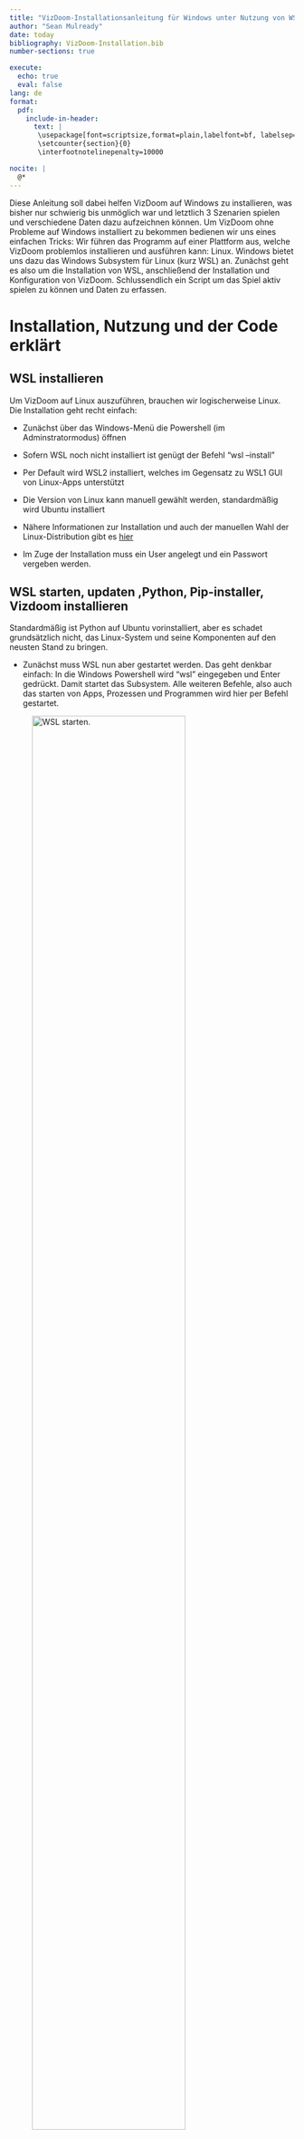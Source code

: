 ```yaml
---
title: "VizDoom-Installationsanleitung für Windows unter Nutzung von WSL2"
author: "Sean Mulready"
date: today
bibliography: VizDoom-Installation.bib
number-sections: true

execute:
  echo: true
  eval: false
lang: de
format: 
  pdf:
    include-in-header:
      text: |
       \usepackage[font=scriptsize,format=plain,labelfont=bf, labelsep=period,justification=justified,singlelinecheck=false]{caption}
       \setcounter{section}{0}
       \interfootnotelinepenalty=10000

nocite: |
  @*
---
```



Diese Anleitung soll dabei helfen VizDoom auf Windows zu installieren, was bisher nur schwierig bis unmöglich war und letztlich 3 Szenarien spielen und verschiedene Daten dazu aufzeichnen können.
Um VizDoom ohne Probleme auf Windows installiert zu bekommen bedienen wir uns eines einfachen Tricks: Wir führen das Programm auf einer Plattform aus, welche VizDoom problemlos installieren und ausführen kann: Linux. Windows bietet uns dazu das Windows Subsystem für Linux (kurz WSL) an. 
Zunächst geht es also um die Installation von WSL, anschließend der Installation und Konfiguration von VizDoom.
Schlussendlich ein Script um das Spiel aktiv spielen zu können und Daten zu erfassen.

# Installation, Nutzung und der Code erklärt

## WSL installieren {#sec-install}

Um VizDoom auf Linux auszuführen, brauchen wir logischerweise Linux. Die Installation geht recht einfach:

- Zunächst über das Windows-Menü die Powershell (im Adminstratormodus) öffnen 

- Sofern WSL noch nicht installiert ist genügt der Befehl "wsl --install"

- Per Default wird WSL2 installiert, welches im Gegensatz zu WSL1 GUI von Linux-Apps unterstützt

- Die Version von Linux kann manuell gewählt werden, standardmäßig wird Ubuntu installiert

- Nähere Informationen zur Installation und auch der manuellen Wahl der Linux-Distribution gibt es [hier](https://learn.microsoft.com/de-de/windows/wsl/install)

- Im Zuge der Installation muss ein User angelegt und ein Passwort vergeben werden. 


## WSL starten, updaten ,Python, Pip-installer, Vizdoom installieren {#sec-anything}

Standardmäßig ist Python auf Ubuntu vorinstalliert, aber es schadet grundsätzlich nicht, das Linux-System und seine Komponenten auf den neusten Stand zu bringen.

- Zunächst muss WSL nun aber gestartet werden. Das geht denkbar einfach: In die Windows Powershell wird "wsl" eingegeben und Enter gedrückt. Damit startet das Subsystem. Alle weiteren Befehle, also auch das starten von Apps, Prozessen und Programmen wird hier per Befehl gestartet.

![WSL starten.](wsl-start.jpeg){#fig-start fig-align="center" width=80%}

-  Um WSL zu schließen genügt der Befehl "wsl.exe --shutdown"

![WSL schließen](wsl-shutdown.jpeg){#fig-stop fig-align="center" width=80%}

- Linux auf den neusten Stand bringen: je nach Version ist es entweder der "apt-get" oder der "apt" Befehl. Im weiteren Verlauf dieses Guides wird der "apt-get" Befehl verwendet. Um im gestarteten Subsystem nach Updates zu suchen wird zunächst der Befehl "sudo apt-get update" und anschließend der Befehl "sudo apt-get upgrade". Beim ersten "sudo"-Befehl gibt es eine Passwort-Abfrage, das Passwort wurde bei der Benutzererstellung vergeben. Vielleicht ungewohnt für Menschen die nicht mit Linux vertraut sind: Bei der Passworteingabe erscheinen keine Zeichen, keine Punkte, auch der Cursor bewegt sich nicht. Passwort eingeben, Enter drücken, fertig.

![Updates suchen und Passworteingabe](wsl-sudo-pw.jpeg){#fig-update fig-align="center" width=80%}

![Updates durchführen](wsl-upgrade-Y.jpeg){#fig-upgrade fig-align="center" width=80%}


- PIP installieren: PIP wird einfach über den Befehl "sudo apt-get install python3-pip -y" installiert

![PIP installieren](pip-install.jpeg){#fig-pipinst fig-align="center" width=80%}

- VizDoom installieren: Jetzt wird es mehr oder minder spannend, aber auch am zeitintensivsten. Wir installieren Vizdoom jetzt einfach via "pip install vizdoom". Enter drücken, zurücklehnen und den Computer den Rest machen lassen.

![VizDoom installieren](vizdoom-install.jpeg){#fig-install fig-align="center" width=80%}

- ViZDoom updaten: Um ViZDoom hin und wieder auf den neusten Stand zu bringen, lohnt es sich, den Update-Befehl auszuführen. Der lautet einfach: "pip install --upgrade vizdoom"

## Die Programmieroberfläche, ihre Erweiterungen und Ordnerstrukturen anlegen {#sec-extns}

Als Programmieroberfläche bietet sich Visual Studio Code an. 
Es gibt 3 Extensions (Erweiterungen), die heruntergeladen werden müssen:

- WSL
- Python
- R

Die Extension WSL sorgt dafür, dass wir WSL in Visual Studio Code nutzen können, die Extensions für Python und R wiederum machen die entsprechenden Scripte ausführbar.
Extensions installiert man in VS Code, indem man entweder auf den Button dafür geht oder die Tastenkombination STRG+SHIFT+x drückt und anschließend über das Suchfeld nach den entsprechenden Erweiterungen sucht und sie installiert.

![Button für die Extensions (Mitte)](vs-extns.jpeg){#fig-vsextns fig-align="center" width=10%}

![WSL-Extension](wsl-extension.jpeg){#fig-extns fig-align="center" width=80%}


Der einfachste Weg um WSL in VS Code zu starten: Bei geöffnetem VSC F1 drücken, "wsl" im Suchfeld eingeben und, wenn sonst nichts in VSC gemacht werden soll "Connect to WSL" wählen. Meiner Meinung nach besser ist es aber, WSL in einem neuen Fenster via "Connect WSL in a new Window", also vor allem wenn gerade beispielsweise ein Quarto-Dokument, welches über Windows läuft, noch offen ist. 
Gut erkennbar, dass das Starten geklappt hat ist das Suchfeld, welches nicht nur WSL sondern auch die genutze Distribution (hier: Ubuntu) anzeigt.

![WSL läuft](wsl-running.jpeg){#fig-running fig-align="center" width=80%}


Um die Ordnerstrukturen anzulegen eignet sich der ganz gewöhnliche File-Explorer von Windows. Wer diesen öffnet wird bei genauerem Hinsehen bemerkte, dass ein neues Verzeichnis mit dem Namen "Linux" aufgetaucht ist. Innerhalb von Linux befindet sich der Ordner mit dem Namen der Linux-Distribution. Theoretisch ist man jetzt frei darin wo man nachfolgend die Ordner anlegt, aber ich finde "home/user/" (anstelle von user steht der vergebene Nutzename) ist ein guter Anlaufpunkt. 

Es sollten direkt zwei Ordner angelegt werden. Einen für die Scripte und Daten, und ein Ordner nur für die Konfigurationsdatei um die Tastenbelegung selbst anpassen zu können, dazu später mehr.
Ich habe mich für einen Ordner mit dem Titel "vizdoom" und einen weiteren mit dem Namen "vizdoom_config" entschieden

![Das neue Verzeichnis](linux-folder.jpeg){#fig-folder fig-align="center" width=50%}


## Die Steuerungskonfiguration {#sec-moveconfig}

Standardmäßig nutzt ViZDoom die Tastenbelegung von ZDoom, welche jedoch stellenweise stutzig macht und nicht sehr intuitiv erscheint. So geht man nach links durch "," und nach rechts durch ".". Also warum nicht ändern? Und das lässt sich am besten dadurch gestalten, dass man die "_vizdoom.ini"-Datei entsprechend umschreibt. 

Normalerweise wird diese Datei automatisch beim ersten Durchlauf erstellt, jedoch sucht man sie vergeblich, auch nach einem ersten Durchlauf, wenn man den hier beschriebenen Schritten gefolgt ist. Zum Glück gibt es ein workaround: Man besorge sich die _vizdoom.ini Datei  [hier](https://github.com/ZER-0-NE/Reinforcement-Learning_problems/blob/master/_vizdoom.ini) (zur Not einfach kopieren, den Texteditor öffnen, einfügen und dann "speichern unter") und lege sie im dafür vorgesehenen Ordner ab - bei mir "vizdoom_config". 

Den nächsten Schritt kann - wer die Datei kopiert und dann im Text-Editor eingefügt hat - auch vor dem Speichern ausführen: Zur Sektion [Doom.Bindings] navigieren (recht weit unten) und dort durch die Befehle gehen. Uns interessieren 

- "moveleft/moveright" (was eine seitliche Bewegung mit Blick nach vorne bedeutet) 

- "left/right" (entspricht einer Drehung in die jeweilige Richtung)

- "forward/back" (entspricht vorwärts und rückwarts)

Es gibt nun zwei Möglichkeiten: Erstens, man ändert die entsprechenden Zeichen der Zeile einfach um und speichert. Zweitens, man fügt eine weitere Zeile hinzu. Wichtig: das Ganze muss, wenn es als zusätzliche Taste programmiert wird entsprechend geschrieben werden nach dem Schema: [Taste]=+[Befehl]. Letzterer Fall ist in @fig-key  für das seitliche Bewegen gezeigt. in meinem Falle habe ich letzlich die "klassische" wasd-Steuerung gewählt. Für das seitliche gehen nach links und rechts habe ich "q" und "e" programmiert. Es ist zu überlegen, welche Bewegungen in welchem Szenario gemacht werden können und entweder entsprechende "_vizdoom.ini"-Dateien zu schreiben oder einzelne Tasten doppelt zu belegen, sofern sich die zugehörigen Bewegungen nicht überschneiden. Hier seien den eigenen Vorlieben keine bzw. kaum Grenzen gesetzt.   

![Tastenbelegung: zusätzlich zu "," und "." können jetzt auch "q" und "e" für seitliche Bewegungen verwendet werden](key-bindings.jpeg){#fig-key fig-align="center" width=30%}


## Das Script {#sec-fullscript}

Jetzt geht es los. Wir öffnen Visual Studio Code, gehen zu WSL. Über die Navigation links können wir zu unserem erstellten Ordner (hier: "_vizdoom") gehen, bzw. diesen Ordner öffnen. Wir erstellen über den Reiter "File" oben links eine neue Datei. VS Code fragt automatisch nach dem Format und wir wählen "Python" (siehe @fig-select). 

Ab hier werden wir uns vorerst nur noch mit dem Basic-Szenario beschäftigen, Modifikationen für andere Szenarien sind für die Zukunft geplant.

![Das Python-Format wählen](select-python.jpeg){#fig-select fig-align="center" width=80%}

 Zunächst nennt sich diese Datei "Untitled-1". Durch drücken von STRG+s wird die Datei gespeichert. Es öffnet sich ein neues Fenster und wir können den Dateinamen vergeben. Da ich hier mit dem Spectator-Modus arbeite, nenne ich sie "Spectator". 

Nachfolgend einmal der Code in Gänze, bevor die zu modifizierenden Zeilen gesondern hervorgehoben werden:

\scriptsize
```python
from __future__ import print_function
import vizdoom as vzd
import csv
import time
import numpy as np

# Enter Subject Data
sub_id = "01"

# define a number of blocks to write a file after each block so in case
# the game crashes for any reason, not all data is lost
blocks = 2
for b in range(blocks):

    game = vzd.DoomGame()
    # where to get the .ini-file from
    game.set_doom_config_path("/home/seanm/vizdoom_config/_vizdoom.ini")

    # Choose the scenario config file you wish to watch.
    # Don't load two configs because the second will overwrite the first one.
    # Multiple config files are okay, but combining these ones doesn't make much sense.

    game.load_config("/home/seanm/.local/lib/python3.10/site-packages/vizdoom/scenarios/basic.cfg")

    # Enables information about all objects present in the current episode/level.
    game.set_objects_info_enabled(True)

    # Enables information about all sectors (map layout).
    game.set_sectors_info_enabled(True)

    # Clear all game variables first to unify the variables for all scenarios
    game.clear_available_game_variables()

    # Add game variables for Health and Ammo
    game.add_available_game_variable(vzd.GameVariable.HEALTH)
    game.add_available_game_variable(vzd.GameVariable.AMMO2)

    # Add Game Variables for the position
    pos_x = game.add_available_game_variable(vzd.GameVariable.POSITION_X)
    pos_y = game.add_available_game_variable(vzd.GameVariable.POSITION_Y)
    pos_z = game.add_available_game_variable(vzd.GameVariable.POSITION_Z)
    angle = game.add_available_game_variable(vzd.GameVariable.ANGLE)

    # Set screen size
    game.set_screen_resolution(vzd.ScreenResolution.RES_1280X960)

    # Enables spectator mode so you can play, but your agent is supposed to watch, not you.
    game.set_window_visible(True)
    game.set_mode(vzd.Mode.SPECTATOR)
    game.init()

    # Define a translation function for the last action
    def translate_action(last_action):
       
        last_action_trnsl = "NA"
        #scenario basic
                
        if last_action == [1.0,0.0,0.0]:
            last_action_trnsl = "MOVE_LEFT"
        elif last_action == [0.0,1.0,0.0]:
            last_action_trnsl = "MOVE_RIGHT"
        elif last_action == [0.0,0.0,1.0]:
            last_action_trnsl = "ATTACK"

        
        return last_action_trnsl

    #function to return objects info
    def find_object_data(object_list,object_id,object_name):
        for o in object_list:
            if o.id == object_id and o.name != object_name:
                return o
        #return None

    

    # Specify how many Episodes 
    episodes = 10

    # header for the csv-file
    columns = ["Episode",
                "State",
                "Tic", 
                "Health", 
                "Ammo", 
                "x_pos", 
                "y_pos", 
                "z_pos", 
                "angle/orientation", 
                "Action", 
                "Reward", 
                "Cumulative_Reward", 
                "Time",
                "Object_ID",
                "Object_Name",
                "Object_PosX",
                "Object_PosY",
                "Object_PosZ",
                "Object_Angle",
                "App_Object_ID",
                "App_Object_Name",
                "App_Object_PosX",
                "App_Object_PosY",
                "App_Object_PosZ",
                "App_Object_Angle"
                ]

    
    # Open a  CSV file to store episode-data of each block
    
    block_filename = sub_id + "_game_data_block_"+ str(b+1) +".csv"
    with open(block_filename,'w', newline='') as starting_file:
        csv_writer = csv.writer(starting_file)
        csv_writer.writerow(columns)
        

    #start with columns-header for the Episode_End_Data
    columns2 = ["Episode",
                "Total_Reward",
                "Time",
                "FPS"]
    
    # Open another csv-file
    endrow_filename = sub_id + "_endrows_block_" + str(b+1) + ".csv"
    with open(endrow_filename, 'w', newline='') as end_file:
        csv_writer = csv.writer(end_file)
        csv_writer.writerow(columns2)

    #Use a set to keep track of uniqueobject IDs
    unique_object_ids = set()


    #create single column arrays for each variable to later concatenate into a dataframe
    Episode_arr = np.full((episodes*151,1), np.nan, dtype = np.int32)
    State_arr = np.full((episodes*151,1),np.nan, dtype = np.int32)
    Tic_arr = np.full((episodes*151,1), np.nan, dtype = np.int32)
    Health_arr = np.full((episodes*151,1),np.nan, dtype = np.int32)
    Ammo_arr = np.full((episodes*151,1), np.nan, dtype = np.int32)
    xpos_arr = np.full((episodes*151,1), np.nan, dtype = np.float64)
    ypos_arr = np.full((episodes*151,1), np.nan, dtype = np.float64)
    zpos_arr = np.full((episodes*151,1), np.nan, dtype = np.float64)
    angle_arr = np.full((episodes*151,1), np.nan, dtype = np.float64)
    Action_arr = np.full((episodes*151,1), np.nan, dtype = np.dtype('U10'))
    Reward_arr = np.full((episodes*151,1), np.nan, dtype = np.int32)
    CumReward_arr = np.full((episodes*151,1), np.nan, dtype = np.int32)
    Time_arr = np.full((episodes*151,1), np.nan, dtype = np.float64)
    ObjID_arr = np.full((episodes*151,1),np.nan, dtype = np.int32)
    Objname_arr = np.full((episodes*151,1), np.nan, dtype = np.dtype('U10'))
    Objx_arr = np.full((episodes*151,1), np.nan, dtype = np.float64)
    Objy_arr = np.full((episodes*151,1), np.nan, dtype = np.float64)
    Objz_arr = np.full((episodes*151,1), np.nan, dtype = np.float64)
    Objang_arr = np.full((episodes*151,1), np.nan, dtype = np.float64)
    AppobjID_arr = np.full((episodes*151,1), np.nan, dtype = np.int32)
    Appobjname_arr = np.full((episodes*151,1), np.nan, dtype = np.dtype('U12'))
    Appobjx_arr = np.full((episodes*151,1), np.nan, dtype = np.float64)
    Appobjy_arr = np.full((episodes*151,1), np.nan, dtype = np.float64)
    Appobjz_arr = np.full((episodes*151,1), np.nan, dtype = np.float64)
    Appobjangle_arr = np.full((episodes*151,1), np.nan, dtype = np.float64)

    
    # Creating arrays for the Episode_End_Data

    End_Eps_arr = np.full((episodes,1),np.nan, dtype = np.int32)
    End_Rew_arr = np.full((episodes,1), np.nan, dtype = np.int32)
    End_Time_arr = np.full((episodes,1), np.nan, dtype = np.float64)
    End_FPS_arr = np.full((episodes,1), np.nan, dtype = np.float64)


    #starting the index
    current_index = 0
    

    # Loop through episodes
    for i in range(episodes):
     
        print("Episode #" + str(i + 1))
        game.new_episode()
        cumulative_reward = 0  # Initialize cumulative reward
        start_time = time.time()  # Record the start time

        
        
        
        
        
        while not game.is_episode_finished():

            
            state = game.get_state()
            game.advance_action()
            last_action = game.get_last_action()
            reward = game.get_last_reward()
            last_action_trnsl = translate_action(last_action)  
            
            cumulative_reward += reward  # Update cumulative reward
            current_time = time.time() - start_time
            
            object_ids = []
            for o in state.objects:
                object_ids.append(o.id)
                unique_object_ids.update(object_ids)
             
            
            # Collect data for each time step within the episode so for each array
            Episode_arr[current_index] = i+1
            State_arr[current_index] = state.number
            Tic_arr[current_index] = game.get_episode_time()
            Health_arr[current_index] =  game.get_game_variable(vzd.GameVariable.HEALTH)
            Ammo_arr[current_index] =  game.get_game_variable(vzd.GameVariable.AMMO2)
            xpos_arr[current_index] = game.get_game_variable(vzd.GameVariable.POSITION_X)
            ypos_arr[current_index] =  game.get_game_variable(vzd.GameVariable.POSITION_Y)
            zpos_arr[current_index] = game.get_game_variable(vzd.GameVariable.POSITION_Z)
            angle_arr[current_index] = game.get_game_variable(vzd.GameVariable.ANGLE)
            Action_arr[current_index] =  last_action_trnsl
            Reward_arr[current_index] = reward
            CumReward_arr[current_index] =  cumulative_reward
            Time_arr[current_index] = current_time
            
            
            # get data for Cacodemon
            for object_id in unique_object_ids:
                if object_id == 0:
                    object_data = find_object_data(state.objects, object_id, "DoomPlayer")
                if object_data is not None:
            # fill corresponding arrays with data of the Cacodemon
                    ObjID_arr[current_index] = object_data.id
                    Objname_arr[current_index] = object_data.name
                    Objx_arr[current_index] = object_data.position_x 
                    Objy_arr[current_index] = object_data.position_y
                    Objz_arr[current_index] = object_data.position_z
                    Objang_arr[current_index] = object_data.angle
                else:
            # what data to fill the array with if there is none 
                    ObjID_arr[current_index] = 0
                    Objname_arr[current_index] = "None"
                    Objx_arr[current_index] = 0
                    Objy_arr[current_index] = 0
                    Objz_arr[current_index] = 0
                    Objang_arr[current_index] = 0

            # get data for the other objects
            for object_id in unique_object_ids:
                if object_id != 0:
                    object_data = find_object_data(state.objects, object_id, "DoomPlayer")
                if object_data is not None:
            # fill arrays with the data
                    AppobjID_arr[current_index] = object_data.id
                    Appobjname_arr[current_index] = object_data.name
                    Appobjx_arr[current_index] = object_data.position_x
                    Appobjy_arr[current_index] = object_data.position_y 
                    Appobjz_arr[current_index] = object_data.position_z
                    Appobjangle_arr[current_index] = object_data.angle
                else:
            # what data to fill the array with if there is none
                    AppobjID_arr[current_index] = 0
                    Appobjname_arr[current_index] = "None"
                    Appobjx_arr[current_index] = 0 
                    Appobjy_arr[current_index] = 0
                    Appobjz_arr[current_index] = 0
                    Appobjangle_arr[current_index] = 0
            
                    
                    
                

            
            
            current_index += 1 #increment index

            # when to stop the episode, default by config-file is 300 tics
            if state.number > 150: 
                break
        
        
        End_Eps_arr[i] = i+1
        End_Rew_arr[i] = game.get_total_reward()
        End_Time_arr[i] = (time.time()-start_time)
        End_FPS_arr[i] = (state.number/(time.time()-start_time))
        

        
    

    
        

        print("Episode finished!")
        print("Total reward:", game.get_total_reward())
        print("Time:", (time.time() - start_time))
        print("************************")
        time.sleep(0.5)


    game.close()

    Episodes_summary = np.concatenate((End_Eps_arr,
                                       End_Rew_arr,
                                       End_Time_arr,
                                       End_FPS_arr),
                                       axis = 1)
  
    with open(endrow_filename, 'a', newline='') as summary_file:
        csv_writer = csv.writer(summary_file)
        csv_writer.writerows(Episodes_summary)

    all_episode_data =  np.concatenate((Episode_arr,
            State_arr,
            Tic_arr,
            Health_arr,
            Ammo_arr,
            xpos_arr,
            ypos_arr,
            zpos_arr,
            angle_arr,
            Action_arr,
            Reward_arr,
            CumReward_arr,
            Time_arr,
            ObjID_arr,
            Objname_arr,
            Objx_arr,
            Objy_arr,
            Objz_arr,
            Objang_arr,
            AppobjID_arr,
            Appobjname_arr,
            Appobjx_arr,
            Appobjy_arr,
            Appobjz_arr,
            Appobjangle_arr),
            axis=1)
    
            

        # Write episode_data to CSV file after each block
    with open(block_filename, 'a', newline='') as file:
            csv_writer = csv.writer(file)
            csv_writer.writerows(all_episode_data)




```


## Das Script anpassen {#sec-modifyscript}

\normalsize

Folgende Zeilen müssen angepasst werden:


\scriptsize
```python
#tell where to get the _vizdoom.ini-file from
game.set_doom_config_path("/home/seanm/vizdoom_config/_vizdoom.ini")
```

\normalsize
In dieser Zeile wird dem Programm gesagt, von wo es die Steuerungskonfiguration beziehen soll, die man zuvor nach eigenen Wünschen modifiziert hat. 

\scriptsize

```r
# specify the scenario
game.load_config("/home/seanm/.local/lib/python3.10/site-packages/vizdoom/scenarios/basic.cfg")
```

\normalsize

Hier muss der Pfad geändert werden. In der Regel sollte es derselbe Pfad wie hier sein, abgesehen vom Username (nach /home). Er kann sich aber auch unterscheiden, wenn Vizdoom zum Beispiel unter einer anderen Python-Version installiert wurde. 

Hat man diese Änderungen vorgenommen, kann man dem ganzen einen Testlauf geben. Hierzu oben rechts auf den Play-Button drücken. Was dann passieren sollte ist Folgendes: Das Spiel sollte sich öffnen und man hat 10 mal ca. 4 Sekunden Zeit um das Monster abzuschießen (wenn die Konfiguration wie angegeben geändert wurde, nach links oder rechts mit den Tasten Q und E, respektive. Schießen mit der linken Maustaste (Mauszeiger muss im Fenster sein) oder der STRG-Taste). Wenn die 10 mal um sind (sollte man länger als die ca. 4 Sekunden warten geht es automatisch zum nächsten Versuch) sollte sich das Fenster kurz schließen, um sich dann wieder zu öffnen und erneut 10 mal die Möglichkeit zu geben, das Monster zu erschießen. Danach sollten im Ordner in dem das Script liegt auch 4 neue Dateien liegen die wie folgt benannt sind:

-  "01_game_data_block_1.csv"
-  "01_game_data_block_2.csv"
-  "01_endrows_block_1.csv"
-  "01_endrows_block_2.csv"

Hat alles so geklappt? Super. Dann beschäftigen wir uns im folgenden Abschnitt damit, warum das alles so passiert.



## Der Code step-by-step {#sec-steps}

\normalsize
Nachdem nun alles läuft, ein paar Runden im Szenario gespielt wurden, kommt vielleicht die erste Neugier, was dieser ganze Code denn jetzt eigentlich genau macht. Dafür ist dieses Kapitel gedacht. Der Code wird nochmal in einzelnen "Happen" gezeigt und daran entlang erklärt, was hier eigentlich geschieht, zumindest im Bereich des Endnutzers. Einen tieferen Einblick in die Mechanik des Spiels gibt es an dieser Stelle nicht.

Wir beginnen ganz am Anfang und damit beim Importieren:
```python
from __future__ import print_function
import vizdoom as vzd
import csv
import time
import os
import pandas as pd 

```

Wir beginnen damit, alles mehr oder minder notwendige zu importieren. Mit der "import"-Funktion lädt man sogenannte "libraries" also Bibliotheken. Man kann es sich tatsächlich in der Funktion wie eine Bibliothek vorstellen: Man holt sich ganz viel verfügbares Wissen in einen "Raum", auf den man bei Bedarf zugreifen kann.
Wie ich darauf zugreife kommt noch später in diesem Abschnitt, jedoch seien hier zwei Funktionalitäten erwähnt:

- "import..**as**..": Wenn ich später Wissen aus einer meiner Bibliotheken verwenden möchte muss ich dem Programm jedes mal sagen, aus welche Bibliothek es das Wissen beziehen soll. Um Zeit zu sparen und der Übersicht wegen lohnt es sich also, bei längeren Namen einen kürzeren zu vergeben, wenn man sich auf eine Bibliothek bezieht. So sorgt "import vizdoom as vzd" dafür, dass später nur noch "vzd" getippt werden muss, wenn man sich auf die Bibliothek "vizdoom" beziehen möchte

- "**from**..import..": Es gibt große Bibliotheken. Sehr große Bibliotheken. Und gleichzeitig werden nur wenige oder gar nur eine Funktion, quasi nur ein Buch oder Kapitel aus der ganzen Bibliothek benötigt. Das laden riesiger Bibliotheken benötigt aber Rechnerkapazität, somit wird durch das laden einer ganzen Bibliothek, wenn man nur eine oder wenige Funktionen benötigt unnötig Leistung verschenkt. Mit dem oben beschriebenen Befehl wird aber nur das was ich genau spezifiziere geladen. So sorgt also "from \__future__ import print_function" dafür, dass nur die print_function geladen wird statt der ganzen Bibliothek. Sollen mehrere Funktionen geladen werden, werden diese einfach durch Kommata getrennt ("from Beispielbibliothek import Funktion1, Funktion2, Funktion3")[^*]


[^*]:Ich bin mir nicht mehr sicher, warum ich die print_function hier importiere, da Python standardmäßig über eine print-Funktion verfügt. Da sich die Zeile aber als Beispiel für die selektive Importierung bestimmter Funktionen eignet, habe ich sie im Code belassen. Gerne darf der ganze Code auch einmal ohne diese importierte Funktion getestet werden. Dazu die Zeile auskommentieren indem man ein "#" davor setzt

\normalsize
Laden des Szenarios: Siehe @sec-modifyscript und. Es empfiehlt sich, in einer ruhigen Minute einmal durch die Konfigurationsdatei zu stöbern. Vieles dort erklärt sich von selbst.

Probandendaten und Referenzen zu Referenzen von Referenzen:
```python
# Enter Subject Data
sub_id = "01"

game = vzd.DoomGame()
```

- Im oberen Teil können Probandendaten eingegeben werden. Aktuell beschränkt sich das (des späteren Titels der Datei wegen um sie auseinanderzuhalten wenn mehr als 1 Person Daten erzeugt) auf die Probanden-Identifikation die wir mit **sub_id** bezeichnen. Aktuell wird hier eine Zahl (durch die "" als String also Zeichenfolge gelesen) eingegeben, bevor das Script gestartet wird. Die Information selbst wird insofern nicht aufgezeichnet, als dass damit später lediglich der spezifische Dateiname erzeugt wird, aber in den Daten selbst ist die ID nicht vorhanden. Wollen wir das, und auch noch mehr Daten zu Proband*innen aufzeichnen, müssen wir das Script an mehreren Stellen ändern, später dazu mehr in @sec-moredata. 

- Anhand der Zeile **game = vzd.DoomGame()** lässt sich die Funktionsweise des Codes noch einmal gut erklären: Zuvor haben wir mit "import vizdoom as vzd" schon einmal dafür gesorgt, dass wir nicht immer "vizdoom" eingeben müssen wenn wir auf die Bibliothek zugreifen bzw referieren möchten. Und nun gehen wir einen Schritt weiter: Wir sind in der Bibliothek und möchten uns später auf mehrere Bücher aus einer bestimmten Abteilung beziehen. Die "Abteilung" heißt hier **DoomGame**. Den Punkt zwischen "vzd" und "DoomGame" kann man sich wie das Doppelklicken auf einen Ordner vorstellen. Wir sind also im Ordner vizdoom und klicken doppelt auf den Ordner DoomGame um dort hineinzugelangen. Warum das ganze jetzt als "game" bezeichnen? Ganz einfach: Der Codelänge wegen. Siehe hierzu den übernächsten Abschnitt.

```python
# define a number of blocks to write a file after each block so in case
# the game crashes for any reason, not all data is lost
blocks = 2
for b in range(blocks):
```

- Wir legen hier eine Anzahl an Blöcken fest. Grund: Wir wollen die Daten regelmäßig sichern, für den Fall, dass das Spiel zum Beispiel kurz vor Ende des gesamten Experiments abstürzt. Man stelle sich den Frust vor, wenn es nach Versuch 198 von 200 einfriert und in der Folge alle vorherigen Daten nicht gespeichert würden. Und die einfachste Möglichkeit ist, das Ganze in Blöcke zu packen und alles, was innerhalb des Blocks passiert in einen for-Loop zu schreiben. Das heißt die Anzahl der Blöcke bestimmt, wie oft das Spiel geladen wird (in diesem Falle und wenn der Code so funktioniert hat eben 2 mal). Wie viele Versuche es innerhalb des Blocks gibt, bestimmt die Variable "episodes", wie wir später sehen.


Freischalten von Informationen:
```python
# Enables information about all objects present in the current episode/level.
game.set_objects_info_enabled(True)

# Enables information about all sectors (map layout).
game.set_sectors_info_enabled(True)

```

- Hier sehen wir, warum es gut war, unsere Referenz auf die "Abteilung" Doomgame der "Bibliothek" vizdoom mit "game" zu bezeichnen. Sonst müssten wir jetzt nämlich schreiben (wir stellen uns vor, dass auch vizdoom nicht als vzd importiert wurde): vizdoom.DoomGame.set_objects_info_enabled(True). Nicht nur dass das ein Quell vielseitiger Tippfehler ist, da wir beim Programmieren sehr viel spezifisch anweisen müssen, ist jeder gesparte Buchstabe viel wert.

- Funktion der beiden Zeilen: Wir erlauben dem Programm, uns Informationen über die im Spiel vorhandenen und entstehenden Objekte sowie die Karte an sich zu geben. Warum wir das extra spezifizieren und es nicht automatisch so ist? Es sei nocheinmal auf den Anfang dieser Sektion hingewiesen, als wir uns mit dem Importieren beschäftigt haben. Je mehr ich das Programm machen lasse, desto mehr Rechnerkapazität wird benötigt die dann vielleicht irgendwann für einen Nachteil in der korrekten Aufzeichnung der Daten nicht mehr zur Verfügung steht (konkret: Weil der Computer so viel auf einmal rechnen muss verpasst er zum Beispiel, dass eine Taste gedrückt wurde beim Aufzeichnen).


Sich eine "weiße Leinwand" schaffen (und direkt wieder darauf malen):
```python
# Clear all game variables first to unify the variables for all scenarios
game.clear_available_game_variables()

# Add game variables for Health and Ammo
game.add_available_game_variable(vzd.GameVariable.HEALTH)
game.add_available_game_variable(vzd.GameVariable.AMMO2)

# Add Game Variables for the position
pos_x = game.add_available_game_variable(vzd.GameVariable.POSITION_X)
pos_y = game.add_available_game_variable(vzd.GameVariable.POSITION_Y)
pos_z = game.add_available_game_variable(vzd.GameVariable.POSITION_Z)
angle = game.add_available_game_variable(vzd.GameVariable.ANGLE)
```

- Wir arbeiten hier zunächst mit einem Szenario. Dieses hat von Haus aus (wenn man in die entsprechende .cfg-Datei schaut) bestimmte Variablen. Variablen sind innerhalb dieses Spiels Dinge wie Munition, Gesundheit, Anzahl getöteter Gegner,... . Die Variablen unterscheiden sich teilweise, je nach Szenario. Da wir aber eine einheitliche Datenaufzeichnung anstreben (um später weniger Arbeit zu haben, wenn wir das ganze auf andere Szenarien ausweiten) empfiehlt es sich, die Variablen in diesem Script einheitlich festzulegen. Dass dabei teils auch unveränderliche (und damit für eine weitere Betrachtung unwichtige) Daten erzeugt werden[^2], ist zum Wohle direkt vergleichbarer Datenaufzeichnungen zu vernachlässigen.

- Mit dem "game.clear_..."-Befehl werden nun also alle in der jeweiligen Konfigurationsdatei (.cfg) quasi auf Null gesetzt. Wichtig: Nicht dauerhaft (es wird nichts gelöscht), sondern nur für die Zeit in der wir diese Datei im Rahmen dieses Scripts nutzen. Vielleicht ist also passender zu sagen, die Variablen in der Konfigurationsdatei werden für den Moment ignoriert.

- Mit einer ganzen Reihe von "game.add_..."-Befehlen fügen wir nun unsere gewünschten Variablen ein. Diese sind dann unabhängig vom Szenario eingefügt. Zum Start möchten wir bei allen Szenarien die Gesundheit (HEALTH) und die Menge der Pistolenmunition (AMMO2), sowie die Position und die Orientierung (in Grad) **des Spielers** erfassen. Es gibt eine lange [Liste an möglichen Variablen](https://github.com/Farama-Foundation/ViZDoom/blob/master/docs/api/python/enums.md)[^3], auch diese können zum Experimentieren hinzugefügt und aufgezeichnet werden (für das Prinzip siehe @sec-moredata). 


[^2]:Es ist bspw. nicht nötig, im Szenario "Basic" die Gesundheit des Spielers aufzuzeichnen, da das Monster nicht angreift und sich die Gesundheit des Spielers somit nicht ändert 
[^3]:Auf der Website bis zu einer Auflistung die mit "KILLCOUNT" beginnt nach unten scrollen


Die Optik, Modus und Initialisierung
```python
# Set screen size
game.set_screen_resolution(vzd.ScreenResolution.RES_1280X960)

# Enables spectator mode so you can play, but your agent is supposed to watch, not you.
game.set_window_visible(True)
game.set_mode(vzd.Mode.SPECTATOR)
game.init()
```

- Zunächst legen wir die Auflösung und damit die Größe des Spielbildschirms fest. Standardmäßig (also wenn wir die Auflösung (englisch: resolution) nicht festlegen) ist diese über die Konfigurationsdatei mit 320X240 Pixeln festgelegt. Auch hier die Ermutigung, verschiedene Auflösungen/Größen auszuprobieren, aber Achtung: Es muss ein Vielfaches der ursprünglichen Auflösung sein, des Seitenverhältnisses wegen (es gibt sonst einen Fehlercode und das Spiel startet nicht). Im Beispielscript wurde die Auflösung also um den Faktor 4 vergrößert.

- game.set_window_visible(True): Da ViZDoom ursprünglich für computerbasiertes Lernen gedacht war und ist, und der Computer auch visuelle Daten rechnerisch auswertet ist standardmäßig die Sichtbarkeit des Spiels selbst ausgeschaltet. Da wir hier aber aktiv agieren möchten und über keine elektronische Leitung vom Programm zum visuellen System in unserem Hirn haben, müssen wir den Bildschirm anschalten

- Danach legen wir den Modus fest und auch hier zeigt sich, wofür ViZDoom ursprünglich entwickelt wurde: Um aktiv zu spielen müssen wir den Modus auf SPECTATOR also "Beobachter" setzen. Wenn der Computer selbst spielt steht der Modus auf PLAYER also "Spieler". Der Modus sagt also, was der Computer macht, nicht was wir machen. Und wenn wir spielen, beobachtet der Computer (und greift nicht aktiv ein).

- Zuletzt initialisieren wir das Spiel, starten es also.

Bis hierher haben wir alle Voreinstellungen vorgenommen: Woher bezieht es Daten zur Konfiguration(Karte,Auflösung,Variablen, Spielbare Aktionen,...), wir haben bestimmte Inhalte der Konfiguration nochmals individuell geändert, dem Programm erlaubt, uns Daten für Positionen und Objekte freizugeben, den (virtuellen) Bildschirm angeschalten, festgelegt was der Computer macht (beobachten) und das Spiel gestartet.


Ab hier geht es nun darum, was **innerhalb** des Spiels passiert: In welchem Rahmen und wie Daten erzeugt und abgerufen/ausgegeben werden, wie lange ein Spiel geht und wie die Daten letztendlich abgespeichert werden.

Funktionen: Zunächst ein kurzer Exkurs zu Funktionen im allgemeinen. Funktionen können sehr hilfreich in der Vermeidung von unübersichtlich langem Code sein. Nicht nur, dass sie eingeklappt werden können, sodass man sie nicht immer in Gänze entlang gehen muss bei Betrachtung des Scripts, sondern auch, wenn es an die in den Funktionen definierten Aktionen in der Organisation geht. Wenn ich eine Aktion[^c] immer wieder ausführen möchte, so empfiehlt es sich, diese einmal zu definieren und später nur noch zu spezifizieren womit es denn genau arbeiten soll. Etwas klarer wird es vielleicht wenn wir das nochmal an den beiden nachfolgend im Script definierten Funktionen betrachten
[^c]: Hier im Sinne von "du bekommst einen Input und machst etwas damit"

Bewegungen in geeignetes Format übersetzen:
```python
# Define a translation function for the last action
def translate_action(last_action):
       
    last_action_trnsl = "NA"
    #scenario basic
                
    if last_action == [1.0,0.0,0.0]:
            last_action_trnsl = "MOVE_LEFT"
    elif last_action == [0.0,1.0,0.0]:
            last_action_trnsl = "MOVE_RIGHT"
    elif last_action == [0.0,0.0,1.0]:
            last_action_trnsl = "ATTACK"

        
    return last_action_trnsl
``` 

- Was ich immer zuerst mache ist, eine Funktionsdefinition starten (mit "def") dann der Funktion einen Namen geben (hier "translate_action") und dahinter in Klammern den Input. Ich brauche hier noch keinen konkreten Verweis auf etwas bestimmtes, d.h. ich vergebe hier einen Namen als Platzhalter. Da ich nacher als Input die letzte vom Computer beobachtete Bewegung (=Action) möchte, nenne ich den Platzhalter "last_action". Später, also wenn ich die Funktion konkret benutze, spezifiziere ich dann, was ich mit "last_action" meine.
- Wie oberhalb des Codes beschrieben, möchte ich etwas "übersetzen". Ich weiß, dass die Bewegungen des Szenarios über drei Vektoren definiert werden. Und diese möchte ich jeweils in Worte übersetzen, um später in der Datenaufzeichnung direkt lesen zu können, welche Bewegung ausgeführt wurde. 
- Zunächst definiere ich die Variable die ich nachher auswerfen lassen will (last_action_trnsl) mit einem leeren Wert. Ich nehme hier den String "NA". Die Variable vorerst mit einem Wert zu versehen ist notwendig. 
- Und dann sage ich der Funktion wie es mit dem Input umgehen soll: durch if/elif-Funktionen sage ich jetzt "Wenn 'last_action' dem Vektor [x,y,z] entspricht, dann ersetze den Wert "NA" von 'last_action_trnsl' mit "ABC"." Wenn der erste Fall nicht zutrifft, geht es über "elif" zum nächsten usw..  
- Schlussendlich soll es mir die Variable 'last_action_trnsl' zurückgeben (englisch "to return"). 
- Kurz und knapp: Die Funktio nimmt als Input 'last_action', gleicht diesen Input mit den 3 angegebenen ab und ändert den Wert der Variable 'last_action_trnsl' vpn "NA" zu dem entsprechenden String, und gibt die Variable mit dem neuen Wert zurück. Bewege ich mich oder schieße, ist der Input gleich einem der drei Vektoren, wenn ich nichts tue, bleibt der Wert von 'last_action_trnsl' bei "NA"


Objektdaten erzeugen
```python
#function to return objects info
    def find_object_data(object_list,object_id,object_name):
        for o in object_list:
            if o.id == object_id and o.name != object_name:
                return o
        return None
```

- Hier hat die Funktion den Namen "find_object_data" und drei Variablen als Input. Ich möchte später mit einer Liste, einer spezifischen ID und einem bestimmten Objektnamen arbeiten, also nenne ich die Platzhalter für die Variablen entsprechend.
- for ... in ... : Ich möchte jetzt dass es für jedes Objekt in der Liste etwas macht. 'object_list' ist hier genauso zu verwenden, aber das 'o' könnte theoretisch auch 'i' oder 'e' oder 'object' heißen. Da es mir um ein Objekt geht und ich Platz sparen möchte habe ich 'o' gewählt. Allgemein sagt dieser Teil aber "Für jedes Element in diesem oder jenem".
- Ich brauche später nur noch Daten der anderen Objekte neben dem Spieler (der Spieler ist für das Spiel ein Objekt). Darum sage ich "Wenn die Objekt_ID die du aus dem Spiel ziehst gleich der 'object_id' ist und wenn gleichzeitig der Objekname ungleich einem bestimmten 'object_name' ist, dann:"
- "gebe mir das Objekt (seine Daten) zurück"
-"ansonsten gebe nichts zurück"






Spiellänge:
```python
# Specify how many Episodes 
episodes = 10
```

- Wir sagen hier, wie viele Episoden gespielt werden, bis das Spiel geschlossen wird. Eine Episode entspricht einem Spieldurchlauf, der Spieldurchlauf wird wiederum beendet, indem eines von mehreren oder ein  festgelegtes Ziel erreicht wird. Bspw. endet im Szenario "Basic" eine Episode, sobald das Monster getötet (erschossen) wurde, oder nach 151 Schleifendurchläufen (später dazu mehr). Im Beispiel ist die Anzahl der Episoden auf 10 festgesetzt. Wir erinnern uns: Es gibt zwei Blöcke, also 2*10 Episoden. 


Die Datei anlegen:
```python
# header for the csv-file
    columns = ["Episode",
                "State",
                "Tic", 
                "Health", 
                "Ammo", 
                "x_pos", 
                "y_pos", 
                "z_pos", 
                "angle/orientation",
                .
                .
                .
    ]

```

- Wir erstellen eine Liste mit '[  ]' um darin die Spaltennamen für **alles innerhalb der Episoden** zu speichern. Hier muss also schon die Überlegung stattfinden, welche Daten man in welcher Reihenfolge aufzeichnen möchte. Die Liste nennen wir "columns" (Spalten)


Die Datei schreiben
```python
 # Open a  CSV file to store episode-data of each block
    
    block_filename = sub_id + "_game_data_block_"+ str(b+1) +".csv"
    with open(block_filename,'w', newline='') as starting_file:
        csv_writer = csv.writer(starting_file)
        csv_writer.writerow(columns)
```


- Theoretisch könnte sowohl die Liste mit den Spaltennamen als auch das Schreiben der Datei erst hinterher geschehen, es ist aber arbeitstechnisch sinnvoller, da durch die Liste direkt vor der Erstellung der Datenaufzeichnung einen Überblick über die zu erstellenden arrays gibt (gleich mehr dazu). 
- Was diese Zeilen Code nun machen: Zunächst erstellen wir einen Dateinamen. Die Variable dafür nennen wir passenderweise 'block_filename'. Und dann sagen wir aus was der Dateiname für jeden Block bestehen soll: aus der Variable 'sub_id', welcher wir bereits zu Beginn einen Wert geben (dieser dient dazu Daten verschiedener Personen auseinander zu halten, wenn man mehrere Personen misst), zu dem Wert dieser Variable einen String (den wir deshalb in "" packen), außerdem die Zahl des Blocks (was eigentlich eine Zahl ist, ich möchte es hier aber als String, darum schreibe ich str() davor. Außerdem ist zu bedenken, dass Python mit dem Zählen bei 0 beginnt, weshalb ich immer eine 1 dazu addieren muss). Letztendlich darf die Dateiendung ".csv"[^d] nicht fehlen.
- dann "öffnen" (with open) wir  die Datei und sagen zum einen dass sie schreibbar (writeable = 'w') ist und mit welchem Namen wir sie öffen (as starting_file). Anschließend sagen wir mit den zwei weiteren Zeilen in Kürze gefasst, dass es unsere Spaltennamen in einere Reihe in die Datei schreiben soll. Wenn wir uns diese Datei also jetzt ansehen würden, hätten wir eine Zeile mit 25 Zellen die die jeweiligen Begriffe beinhalten.


[^d]: csv steht für "comma separated value", also Daten die durch Kommata getrennt sind. Das wird vor allem wichtig, wenn wir die Daten später einlesen und als Tabelle darstellen wollen. Dann müssen wir nämlich sagen, woran das Programm erkennen kann, dass eine Zelle zu Ende ist.

Weitere Spalten, eine weitere Datei:
```python
 #start with columns-header for the Episode_End_Data
    columns2 = ["Episode",
                "Total_Reward",
                "Time",
                "FPS"]
    
    # Open another csv-file
    endrow_filename = sub_id + "_endrows_block_" + str(b+1) + ".csv"
    with open(endrow_filename, 'w', newline='') as end_file:
        csv_writer = csv.writer(end_file)
        csv_writer.writerow(columns2)
```

- Hierzu möchte ich gar nicht zu viele Worte verlieren, da es sich hier genau wie oben verhält. Was hiermit erreicht wird: Neben den Dateien für alles was innerhalb der Episoden eines Blocks passiert, lassen wir uns jetzt zu Ende jeder Episode die wichtigsten Daten zusammenfassen: Episodenzahl, Gesamtpunkte, Gesamtzeit, FPS, also wie viele Bilder pro Sekunde 


Doppelung von Informationen und Chaos in den Daten vermeiden:
```python
 #Use a set to keep track of uniqueobject IDs
    unique_object_ids = set()
```

- In Kürze erklärt: Diese Zeile erstellt mir eine zunächst noch leere Menge. Später füllen wir diese mit konkreten IDs von Objekten. Da aber in der Abfrage manche Objekte dauerhaft also damit immer wieder vorkommen, würde die Menge immer größer werden und die ganze Datenaufzeichnung ins Chaos stürzen. Diese Menge ist jedoch anders: Sie lässt keine Doppelungen zu. Wenn ich also später versuche einen Wert hinzuzufügen, der schon in der Menge an Werten ist, wird dieser Wert einfach nicht hinzugefügt. 

Arrays erstellen für die spätere Datenaufzeichnung:
```python
#create single column arrays for each variable to later concatenate into a dataframe
    Episode_arr = np.full((episodes*151,1), np.nan, dtype = np.int32)
    State_arr = np.full((episodes*151,1),np.nan, dtype = np.int32)
    Tic_arr = np.full((episodes*151,1), np.nan, dtype = np.int32)
    Health_arr = np.full((episodes*151,1),np.nan, dtype = np.int32)
    .
    .
    .
```

- Arrays sind so etwas wie Arbeitsspeichergefäße. Wir benutzen Arrays, weil wir so die höchstmögliche Geschwindigkeit der Datenaufzeichnung des Spieldurchlaufes haben. Warum? Arrays werden vor der Datenaufzeichnung erstellt und in ihrer Größe definiert. Ich sage also vorab schon genau, wie viel Arbeitsspeicher der Computer bereit halten soll. Das erhöht die Geschwindigkeit weil der Computer eben nicht ständig prüfen muss, ob er den Speicher vergrößern muss (und wenn er merkt er muss es, wird das Erweitern selbst ja auch nochmal eine zeitraubende Angelegenheit. Da wir hier hier im Bereich von 10-30 ms arbeiten, müssen wir alles was zeit kostet und sei es noch so wenig, verhindern).
- Mit der Bibliothk numpy gestaltet sich das "Bauen" des zunächst leeren Arrays wie folgt: name_des_Arrays = np.full((Zeilen,Spalten), np.nan[^e], Datentyp[^f] )
- Warum hier jetzt 25 einzelne Arrays mit jeweils einer Spalte erstellen? Unter anderem, weil das erstellen von Arrays mit gemischten Datentypen (sogenannten "structured arrays") schnell komplex wird.
- Hier zeigt sich jetzt auch, warum es sinnvoll ist, die Spaltennamen bereits vorab festzulegen: Ich kann mich nun an dieser Liste entlang bewegen beim Erstellen der Arrays um so nichts zu vergessen.
- Das gleiche machen wir dann noch für die Datei die unsere zusammengefassten Daten enthält. (Siehe das Script)

[^e]: np.nan steht hier für "numpy not a number". Es ist einfach nur ein leerer Platzhalter
[^f]: Im Script sieht man mehrere Datentypen: np.int32 = integer 32 bit (ganze Zahl), np.float = Kommazahl 64 bit, und der "Sonderfall" für Strings, also Buchstaben, np.dtype('Uxy'), wobei xy für eine Zahl steht, die definiert, wie viele Zeichen **maximal** im String sind. 


Start-Index
```python
#starting the index
    current_index = 0
```

- Hier wird der Start-Index definiert als current_index (momentaner Index). Dies dient vor allem dem geordneten befüllen der Arrays wie wir gleich sehen. Und damit er sich innerhalb der Episode erhöht aber nicht zwischen den Episoden wird er *vor* den Episodenloop gesetzt und damit nach jeder Episode wieder auf Null gesetzt.

Bis hierhin ist jetzt schon viel passiert, ohne das überhaupt "etwas" passiert ist. Wir haben dem Programm bisher gesagt, dass und wie groß wir das Spiel sehen wollen, welche Variablen es gibt, welche Steurungskonfiguration und welches Spielszenario wir verwenden möchten, dass es bitte zwei Dateien anlegen soll und ihm gesagt, eine bestimmte Größe an Arbeitsspeicher bereitzustellen um diesen mit Daten zu füllen und den Computer so um die zeitraubende Aufgabe zu entlasten, zu prüfen ob mehr Speicher notwendig ist und diesen dann erzeugen.
Aber jetzt geht es darum, was innerhalb eines Blocks und dann ziemlich schnell auch schon darum, was innerhalb einer Episode dieses Blocks passiert.

Episoden-Loop:
```python
# Loop through episodes
    for i in range(episodes):
```

- Das hier ist so gesehen schon der erste Loop im Loop (wir erinnern uns an den Block-Loop). Was sagt uns diese Zeile nun? Sie sagt nichts anders als "Für jedes Element i in der Zahlenreihe[^g] (range) der episoden tust du folgendes: "


[^g]: Eine wörtliche Übersetzung ist hier schwierig. Wir haben mit episodes eine Zahl definiert. Ob es sich hier nun bei einzelnen Werten i um Zahlen handelt ist egal. Das Programm weiß: episodes gibt mir an wie viele Episoden bzw Elemente es gibt.


```python
print("Episode #" + str(i + 1))
        game.new_episode()
        cumulative_reward = 0  # Initialize cumulative reward
        start_time = time.time()  # Record the start time
```

- Die erste Zeile ist eher zur Information. Es sagt dem Programm was es zu Beginn in die Konsole schreiben soll. Das kann aber z.B. hilfreich sein, wenn aus irgendwelchen Gründen das Fenster mit dem Spiel nicht zu sehen ist. Dann kann man an dieser Zeile in der Konsole sehen, dass das Spiel gestartet hat
- "game.new_episode()" startet die Funktion des ViZDoom Codes der in seiner Tiefe gar nicht näher behandelt wird, aber eben eine neue Episode startet
- in den zwei weiteren Zeilen setzen wir die kumulative[^h] Punktrechnung und sagen mit "start_time = time.time()" dass die Zeit die der Computer in diesem Moment misst unsere Startzeit ist.

[^h]: kumulativ so etwas wie "hinzufügen", wir addieren fortlaufend die neuen Werte der Punktzahl zu diesem Wert



Der While-Loop:
```python
while not game.is_episode_finished():
```

- Nicht verwirren lassen, aber das ist tatsächlich der (While-)Loop im (For-)Loop im (For-)Loop.
- Hier haben wir jetzt eine neue Art des Loops wie darüber schon zu lesen ist. Ein While-Loop ist eine Schleife, die solange ausgeführt wird bis etwas bestimmtes passiert.
- Die Zeile sagt also "Solange 'game.is_episode_finished()' nocht nicht passiert ist tue folgendes:". Dabei ist 'game.is_episode_finished()' eine Abfrage des Programms, die in unserem Beispiel dann "Ja" bzw. "TRUE" zurückmeldet wenn das Monster besiegt ist, weil dass die Bedingung dafür ist. (Aber auch das bewegt sich in den tiefen des Codes)


Ein paar Worte zum folgenden Inhalt des Loops vorab: Was wir jetzt beschreiben sieht nach sehr viel aus aber beschreibt nur was in wirklich kurzer Zeit passiert (wir sprechen hier von ca 30 ms die der Computer braucht um die Schleife einmal zu durchlaufen). Es geht jetzt darum welche Daten abgefragt und wo sie zwischengespeichert werden (Arbeitsspeicher also die Arrays wie wir im Folgenden sehen)


## To follow




- Was passiert mit den Daten und wo werden sie gespeichert und wie schaut man sie an?

- Was genau wird da aufgezeichnet?

- More Data: Script anpassen um bspw. sub_id in Tabelle, sowie Geschlecht, Alter,....
- More Data: Auch mehr Variablen einfügen und Datenaufzeichnung anpassen




# Die Daten: Format, Aussage, Umgang


## Noch mehr Daten aufzeichnen {#sec-moredata}

## Referenzen

